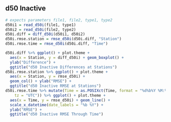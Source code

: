 
## d50 Inactive

```r
# expects parameters file1, file2, type1, type2
d50i1 = read_d50i(file1, type1)
d50i2 = read_d50i(file2, type2)
d50i.diff = diff_d50i(d50i1, d50i2)
d50i.rmse.station = rmse_d50i(d50i.diff, "Station")
d50i.rmse.time = rmse_d50i(d50i.diff, "Time")

d50i.diff %>% ggplot() + plot.theme +
  aes(x = Station, y = diff_d50i) + geom_boxplot() +
  ylab("Difference") +
  ggtitle("d50 Inactive Differences at Stations")
d50i.rmse.station %>% ggplot() + plot.theme +
  aes(x = Station, y = rmse_d50i) +
  geom_col() + ylab("RMSE") +
  ggtitle("d50 Inactive RMSE at Stations")
d50i.rmse.time %>% mutate(Time = as.POSIXct(Time, format = "%d%b%Y %M:%S",
    tz = "UTC")) %>% ggplot() + plot.theme +
  aes(x = Time, y = rmse_d50i) + geom_line() +
  scale_x_datetime(date_labels = "%b %Y") + 
  ylab("RMSE") +
  ggtitle("d50 Inactive RMSE Through Time")
```
